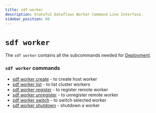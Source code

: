 ```yaml
---
title: sdf worker
description: Stateful Dataflows Worker Command Line Interface.
sidebar_position: 60
---
```


# `sdf worker`

The `sdf worker` contains all the subcommands needed for [Deployment].

### `sdf worker` commands

* [sdf worker create] - to create host worker
* [sdf worker list] - to list cluster workers
* [sdf worker register] - to register remote worker
* [sdf worker unregister] - to unregister remote worker
* [sdf worker switch] - to switch selected worker
* [sdf worker shutdown] - shutdown a worker

[Deployment]: deployment.mdx
[sdf worker create]: create.mdx
[sdf worker list]: list.mdx
[sdf worker register]: register.mdx
[sdf worker unregister]: unregister.mdx
[sdf worker switch]: switch.mdx
[sdf worker shutdown]: shutdown.mdx
